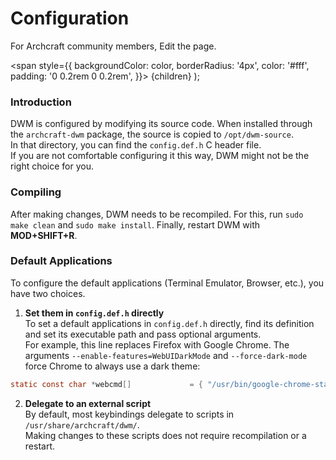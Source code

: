 # Configuration

For Archcraft community members, Edit the page.

<!-- Tabs -->

<!-- Badges -->
  <span
    style={{
      backgroundColor: color,
      borderRadius: '4px',
      color: '#fff',
      padding: '0 0.2rem 0 0.2rem',
    }}>
    {children}
  </span>
);

<!-- Add your stuff after this -->

### Introduction

DWM is configured by modifying its source code. When installed through the `archcraft-dwm` package, the source is copied to `/opt/dwm-source`.  
In that directory, you can find the `config.def.h` C header file.  
If you are not comfortable configuring it this way, DWM might not be the right choice for you.

### Compiling

After making changes, DWM needs to be recompiled. For this, run `sudo make clean` and `sudo make install`. Finally, restart DWM with **MOD+SHIFT+R**.  

### Default Applications

To configure the default applications (Terminal Emulator, Browser, etc.), you have two choices.  
1. **Set them in `config.def.h` directly**  
To set a default applications in `config.def.h` directly, find its definition and set its executable path and pass optional arguments.  
For example, this line replaces Firefox with Google Chrome. The arguments `--enable-features=WebUIDarkMode` and `--force-dark-mode` force Chrome to always use a dark theme:
```c
static const char *webcmd[]             = { "/usr/bin/google-chrome-stable", "--enable-features=WebUIDarkMode", "--force-dark-mode", NULL  };
```
2. **Delegate to an external script**  
By default, most keybindings delegate to scripts in `/usr/share/archcraft/dwm/`.  
Making changes to these scripts does not require recompilation or a restart.
